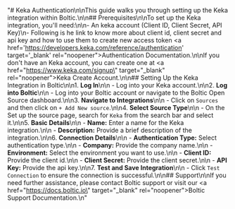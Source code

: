 "# Keka Authentication\n\nThis guide walks you through setting up the Keka integration within Boltic.\n\n## Prerequisites\n\nTo set up the Keka integration, you'll need:\n\n-   An keka account (Client ID, Client Secret, API Key)\n-   Following is he link to know more about client id, client secret and api key and how to use them to create new access token <a href='https://developers.keka.com/reference/authentication' target='_blank' rel=\"noopener\">Authentication Documentation</a>.\n\nIf you don't have an Keka account, you can create one at <a href=\"https://www.keka.com/signup\" target=\"_blank\" rel=\"noopener\"><span>Keka Create Account</span></a>.\n\n## Setting Up the Keka Integration in Boltic\n\n1. **Log In**\n\n    - Log into your Keka account.\n\n2. **Log into Boltic**\n\n    - Log into your Boltic account or navigate to the Boltic Open Source dashboard.\n\n3. **Navigate to Integrations**\n\n    - Click on `Sources` and then click on `+ Add New source`.\n\n4. **Select Source Type**\n\n    - On the Set up the source page, search for `Keka` from the search bar and select it.\n\n5. **Basic Details**\n\n    - **Name:** Enter a name for the Keka integration.\n\n    - **Description:** Provide a brief description of the integration.\n\n6. **Connection Details**\n\n    - **Authentication Type:** Select authentication type.\n\n    - **Company:** Provide the company name.\n\n    - **Environment:** Select the environment you want to use.\n\n    - **Client ID:** Provide the client id.\n\n    - **Client Secret:** Provide the client secret.\n\n    - **API Key:** Provide the api key.\n\n7. **Test and Save Integration**\n\n    - Click `Test Connection` to ensure the connection is successful.\n\n## Support\n\nIf you need further assistance, please contact Boltic support or visit our <a href=\"https://docs.boltic.io\" target=\"_blank\" rel=\"noopener\"><span>Boltic Support Documentation</span></a>.\n"